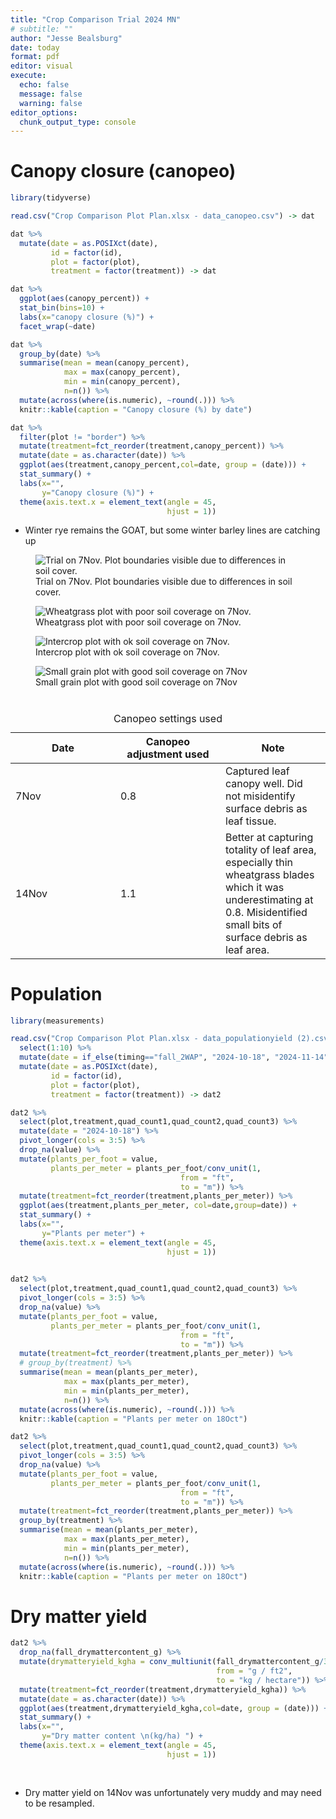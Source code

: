 ```yaml
---
title: "Crop Comparison Trial 2024 MN"
# subtitle: ""
author: "Jesse Bealsburg"
date: today
format: pdf
editor: visual
execute:
  echo: false
  message: false
  warning: false
editor_options: 
  chunk_output_type: console
---
```


# Canopy closure (canopeo)

```r
library(tidyverse)

read.csv("Crop Comparison Plot Plan.xlsx - data_canopeo.csv") -> dat

dat %>% 
  mutate(date = as.POSIXct(date),
         id = factor(id),
         plot = factor(plot),
         treatment = factor(treatment)) -> dat

dat %>% 
  ggplot(aes(canopy_percent)) +
  stat_bin(bins=10) +
  labs(x="canopy closure (%)") +
  facet_wrap(~date)

dat %>% 
  group_by(date) %>% 
  summarise(mean = mean(canopy_percent),
            max = max(canopy_percent),
            min = min(canopy_percent),
            n=n()) %>% 
  mutate(across(where(is.numeric), ~round(.))) %>% 
  knitr::kable(caption = "Canopy closure (%) by date")

```

```r
dat %>% 
  filter(plot != "border") %>% 
  mutate(treatment=fct_reorder(treatment,canopy_percent)) %>% 
  mutate(date = as.character(date)) %>% 
  ggplot(aes(treatment,canopy_percent,col=date, group = (date))) +
  stat_summary() +
  labs(x="",
       y="Canopy closure (%)") +
  theme(axis.text.x = element_text(angle = 45,
                                   hjust = 1)) 

```

-   Winter rye remains the GOAT, but some winter barley lines are catching up

\newpage

![Trial on 7Nov. Plot boundaries visible due to differences in soil cover.](IMG_8338%20(1).JPEG)

![Wheatgrass plot with poor soil coverage on 7Nov.](IMG_8320.JPEG)

![Intercrop plot with ok soil coverage on 7Nov.](IMG_8319.JPEG)

![Small grain plot with good soil coverage on 7Nov](IMG_8325.JPEG)

# 

| Date | Canopeo adjustment used | Note |
|----|----|----|
| 7Nov | 0.8 | Captured leaf canopy well. Did not misidentify surface debris as leaf tissue. |
| 14Nov | 1.1 | Better at capturing totality of leaf area, especially thin wheatgrass blades which it was underestimating at 0.8. Misidentified small bits of surface debris as leaf area. |

: Canopeo settings used

\newpage

# Population

```r
library(measurements)

read.csv("Crop Comparison Plot Plan.xlsx - data_populationyield (2).csv") %>% 
  select(1:10) %>% 
  mutate(date = if_else(timing=="fall_2WAP", "2024-10-18", "2024-11-14")) %>% 
  mutate(date = as.POSIXct(date),
         id = factor(id),
         plot = factor(plot),
         treatment = factor(treatment)) -> dat2

dat2 %>% 
  select(plot,treatment,quad_count1,quad_count2,quad_count3) %>% 
  mutate(date = "2024-10-18") %>% 
  pivot_longer(cols = 3:5) %>% 
  drop_na(value) %>% 
  mutate(plants_per_foot = value,
         plants_per_meter = plants_per_foot/conv_unit(1,
                                      from = "ft",
                                      to = "m")) %>% 
  mutate(treatment=fct_reorder(treatment,plants_per_meter)) %>% 
  ggplot(aes(treatment,plants_per_meter, col=date,group=date)) +
  stat_summary() +
  labs(x="",
       y="Plants per meter") +
  theme(axis.text.x = element_text(angle = 45,
                                   hjust = 1)) 
  

dat2 %>% 
  select(plot,treatment,quad_count1,quad_count2,quad_count3) %>% 
  pivot_longer(cols = 3:5) %>% 
  drop_na(value) %>% 
  mutate(plants_per_foot = value,
         plants_per_meter = plants_per_foot/conv_unit(1,
                                      from = "ft",
                                      to = "m")) %>% 
  mutate(treatment=fct_reorder(treatment,plants_per_meter)) %>% 
  # group_by(treatment) %>% 
  summarise(mean = mean(plants_per_meter),
            max = max(plants_per_meter),
            min = min(plants_per_meter),
            n=n()) %>% 
  mutate(across(where(is.numeric), ~round(.))) %>% 
  knitr::kable(caption = "Plants per meter on 18Oct")

dat2 %>% 
  select(plot,treatment,quad_count1,quad_count2,quad_count3) %>% 
  pivot_longer(cols = 3:5) %>% 
  drop_na(value) %>% 
  mutate(plants_per_foot = value,
         plants_per_meter = plants_per_foot/conv_unit(1,
                                      from = "ft",
                                      to = "m")) %>% 
  mutate(treatment=fct_reorder(treatment,plants_per_meter)) %>% 
  group_by(treatment) %>%
  summarise(mean = mean(plants_per_meter),
            max = max(plants_per_meter),
            min = min(plants_per_meter),
            n=n()) %>% 
  mutate(across(where(is.numeric), ~round(.))) %>% 
  knitr::kable(caption = "Plants per meter on 18Oct")


```

\newpage

# Dry matter yield

```r

dat2 %>% 
  drop_na(fall_drymattercontent_g) %>% 
  mutate(drymatteryield_kgha = conv_multiunit(fall_drymattercontent_g/3,
                                              from = "g / ft2",
                                              to = "kg / hectare")) %>% 
  mutate(treatment=fct_reorder(treatment,drymatteryield_kgha)) %>% 
  mutate(date = as.character(date)) %>% 
  ggplot(aes(treatment,drymatteryield_kgha,col=date, group = (date))) +
  stat_summary() +
  labs(x="",
       y="Dry matter content \n(kg/ha) ") +
  theme(axis.text.x = element_text(angle = 45,
                                   hjust = 1))
  
  
```

-   Dry matter yield on 14Nov was unfortunately very muddy and may need to be resampled.
